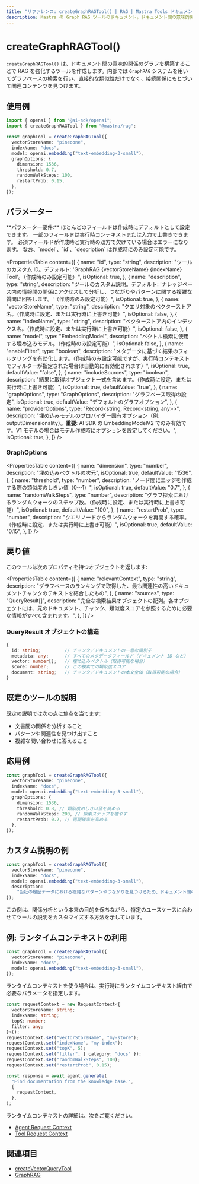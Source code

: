 ```yaml
---
title: "リファレンス: createGraphRAGTool() | RAG | Mastra Tools ドキュメント"
description: Mastra の Graph RAG ツールのドキュメント。ドキュメント間の意味的関係をグラフ化することで、RAG を強化します。
---
```




# createGraphRAGTool()

`createGraphRAGTool()` は、ドキュメント間の意味的関係のグラフを構築することで RAG を強化するツールを作成します。内部では `GraphRAG` システムを用いてグラフベースの検索を行い、直接的な類似性だけでなく、接続関係にもとづいて関連コンテンツを見つけます。

## 使用例

```typescript
import { openai } from "@ai-sdk/openai";
import { createGraphRAGTool } from "@mastra/rag";

const graphTool = createGraphRAGTool({
  vectorStoreName: "pinecone",
  indexName: "docs",
  model: openai.embedding("text-embedding-3-small"),
  graphOptions: {
    dimension: 1536,
    threshold: 0.7,
    randomWalkSteps: 100,
    restartProb: 0.15,
  },
});
```

## パラメーター

<Callout>
  **パラメーター要件:** ほとんどのフィールドは作成時にデフォルトとして設定できます。
  一部のフィールドは実行時コンテキストまたは入力で上書きできます。
  必須フィールドが作成時と実行時の双方で欠けている場合はエラーになります。
  なお、`model`、`id`、`description` は作成時にのみ設定可能です。
</Callout>

<PropertiesTable
  content={[
    {
      name: "id",
      type: "string",
      description:
        "ツールのカスタム ID。デフォルト: 'GraphRAG {vectorStoreName} {indexName} Tool'。（作成時のみ設定可能）",
      isOptional: true,
    },
    {
      name: "description",
      type: "string",
      description:
        "ツールのカスタム説明。デフォルト: 'ナレッジベース内の情報間の関係にアクセスして分析し、つながりやパターンに関する複雑な質問に回答します。'（作成時のみ設定可能）",
      isOptional: true,
    },
    {
      name: "vectorStoreName",
      type: "string",
      description:
        "クエリ対象のベクターストア名。（作成時に設定、または実行時に上書き可能）",
      isOptional: false,
    },
    {
      name: "indexName",
      type: "string",
      description:
        "ベクターストア内のインデックス名。（作成時に設定、または実行時に上書き可能）",
      isOptional: false,
    },
    {
      name: "model",
      type: "EmbeddingModel",
      description:
        "ベクトル検索に使用する埋め込みモデル。（作成時のみ設定可能）",
      isOptional: false,
    },
    {
      name: "enableFilter",
      type: "boolean",
      description:
        "メタデータに基づく結果のフィルタリングを有効化します。（作成時のみ設定可能ですが、実行時コンテキストでフィルターが指定された場合は自動的に有効化されます）",
      isOptional: true,
      defaultValue: "false",
    },
    {
      name: "includeSources",
      type: "boolean",
      description:
        "結果に取得オブジェクト一式を含めます。（作成時に設定、または実行時に上書き可能）",
      isOptional: true,
      defaultValue: "true",
    },
    {
      name: "graphOptions",
      type: "GraphOptions",
      description: "グラフベース取得の設定",
      isOptional: true,
      defaultValue: "デフォルトのグラフオプション",
    },
    {
      name: "providerOptions",
      type: "Record<string, Record<string, any>>",
      description:
        "埋め込みモデルのプロバイダー固有オプション（例: outputDimensionality）。**重要**: AI SDK の EmbeddingModelV2 でのみ有効です。V1 モデルの場合はモデル作成時にオプションを設定してください。",
      isOptional: true,
    },
  ]}
/>

### GraphOptions

<PropertiesTable
  content={[
    {
      name: "dimension",
      type: "number",
      description: "埋め込みベクトルの次元",
      isOptional: true,
      defaultValue: "1536",
    },
    {
      name: "threshold",
      type: "number",
      description:
        "ノード間にエッジを作成する際の類似度のしきい値（0〜1）",
      isOptional: true,
      defaultValue: "0.7",
    },
    {
      name: "randomWalkSteps",
      type: "number",
      description:
        "グラフ探索におけるランダムウォークのステップ数。（作成時に設定、または実行時に上書き可能）",
      isOptional: true,
      defaultValue: "100",
    },
    {
      name: "restartProb",
      type: "number",
      description:
        "クエリノードからランダムウォークを再開する確率。（作成時に設定、または実行時に上書き可能）",
      isOptional: true,
      defaultValue: "0.15",
    },
  ]}
/>

## 戻り値

このツールは次のプロパティを持つオブジェクトを返します:

<PropertiesTable
  content={[
    {
      name: "relevantContext",
      type: "string",
      description:
        "グラフベースのランキングで取得した、最も関連性の高いドキュメントチャンクのテキストを結合したもの",
    },
    {
      name: "sources",
      type: "QueryResult[]",
      description:
        "完全な検索結果オブジェクトの配列。各オブジェクトには、元のドキュメント、チャンク、類似度スコアを参照するために必要な情報がすべて含まれます。",
    },
  ]}
/>

### QueryResult オブジェクトの構造

```typescript
{
  id: string;         // チャンク／ドキュメントの一意な識別子
  metadata: any;      // すべてのメタデータフィールド（ドキュメント ID など）
  vector: number[];   // 埋め込みベクトル（取得可能な場合）
  score: number;      // この検索での類似度スコア
  document: string;   // チャンク／ドキュメントの本文全体（取得可能な場合）
}
```

## 既定のツールの説明

既定の説明では次の点に焦点を当てます:

- 文書間の関係を分析すること
- パターンや関連性を見つけ出すこと
- 複雑な問い合わせに答えること

## 応用例

```typescript
const graphTool = createGraphRAGTool({
  vectorStoreName: "pinecone",
  indexName: "docs",
  model: openai.embedding("text-embedding-3-small"),
  graphOptions: {
    dimension: 1536,
    threshold: 0.8, // 類似度のしきい値を高める
    randomWalkSteps: 200, // 探索ステップを増やす
    restartProb: 0.2, // 再開確率を高める
  },
});
```

## カスタム説明の例

```typescript
const graphTool = createGraphRAGTool({
  vectorStoreName: "pinecone",
  indexName: "docs",
  model: openai.embedding("text-embedding-3-small"),
  description:
    "当社の履歴データにおける複雑なパターンやつながりを見つけるため、ドキュメント間の関係を分析します",
});
```

この例は、関係分析という本来の目的を保ちながら、特定のユースケースに合わせてツールの説明をカスタマイズする方法を示しています。

## 例: ランタイムコンテキストの利用

```typescript
const graphTool = createGraphRAGTool({
  vectorStoreName: "pinecone",
  indexName: "docs",
  model: openai.embedding("text-embedding-3-small"),
});
```

ランタイムコンテキストを使う場合は、実行時にランタイムコンテキスト経由で必要なパラメータを指定します。

```typescript
const requestContext = new RequestContext<{
  vectorStoreName: string;
  indexName: string;
  topK: number;
  filter: any;
}>();
requestContext.set("vectorStoreName", "my-store");
requestContext.set("indexName", "my-index");
requestContext.set("topK", 5);
requestContext.set("filter", { category: "docs" });
requestContext.set("randomWalkSteps", 100);
requestContext.set("restartProb", 0.15);

const response = await agent.generate(
  "Find documentation from the knowledge base.",
  {
    requestContext,
  },
);
```

ランタイムコンテキストの詳細は、次をご覧ください。

- [Agent Request Context](../../docs/agents/runtime-context.mdx)
- [Tool Request Context](../../docs/tools-mcp/runtime-context.mdx)

## 関連項目

- [createVectorQueryTool](./vector-query-tool)
- [GraphRAG](../rag/graph-rag)